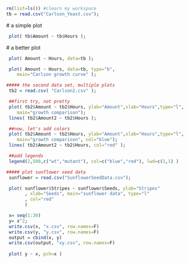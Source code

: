 

```r
rm(list=ls()) #clearn my workspace
tb = read.csv("Carlson_Yeast.csv");
```

 # a simple plot
```r
 plot( tb$Amount ~ tb$Hours );
```

 # a better plot

```r
 plot( Amount ~ Hours, data=tb );
```

```r
 plot( Amount ~ Hours, data=tb, type="b",
    main="Carlson growth curve" );
```

```r
##### the second data set, multiple plots
 tb2 = read.csv( "Carlson2.csv" );

 ##first try, not pretty
 plot( tb2$Amount ~ tb2$Hours, ylab="Amount",xlab="Hours",type="l", 
    main="growth comparison");
 lines( tb2$Amount2 ~ tb2$Hours );

```

```r
 ##now, let's add colors
 plot( tb2$Amount ~ tb2$Hours, ylab="Amount",xlab="Hours",type="l", 
    main="growth comparison", col="blue");
 lines( tb2$Amount2 ~ tb2$Hours, col="red" );

 ##add legends
 legend(2,500,c("wt","mutant"), col=c("blue","red"), lwd=c(1,1) )
```

```r
##### plot sunflower seed data
 sunflower = read.csv("SunflowerSeedData.csv");

 plot( sunflower$Stripes ~ sunflower$Seeds, ylab="Stripes"
       , xlab="Seeds", main="sunflower data", type="l"
       , col="red"
       )
```

```r

 
 x= seq(1:30)
 y= x^2;
 write.csv(x, "x.csv", row.names=F)
 write.csv(y, "y.csv", row.names=F)
 output = cbind(x, y)
 write.csv(output, "xy.csv", row.names=F)
  
 plot( y ~ x, pch=x )
 
 
```

